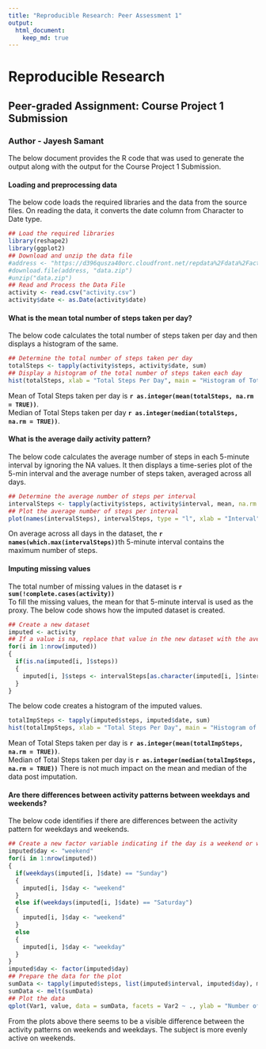 ```yaml
---
title: "Reproducible Research: Peer Assessment 1"
output: 
  html_document:
    keep_md: true
---
```



# Reproducible Research
## Peer-graded Assignment: Course Project 1 Submission  
### Author - Jayesh Samant

The below document provides the R code that was used to generate the output along with the output for the Course Project 1 Submission.  

#### Loading and preprocessing data
The below code loads the required libraries and the data from the source files. On reading the data, it converts the date column from Character to Date type. 

```r
## Load the required libraries
library(reshape2)
library(ggplot2)
## Download and unzip the data file
#address <- "https://d396qusza40orc.cloudfront.net/repdata%2Fdata%2Factivity.zip"
#download.file(address, "data.zip")
#unzip("data.zip")
## Read and Process the Data File
activity <- read.csv("activity.csv")
activity$date <- as.Date(activity$date)
```  

#### What is the mean total number of steps taken per day?
The below code calculates the total number of steps taken per day and then displays a histogram of the same.
```r
## Determine the total number of steps taken per day
totalSteps <- tapply(activity$steps, activity$date, sum)
## Display a histogram of the total number of steps taken each day
hist(totalSteps, xlab = "Total Steps Per Day", main = "Histogram of Total Steps")
```


Mean of Total Steps taken per day is **`r as.integer(mean(totalSteps, na.rm = TRUE))`**.  
Median of Total Steps taken per day **`r as.integer(median(totalSteps, na.rm = TRUE))`**.  

#### What is the average daily activity pattern?
The below code calculates the average number of steps in each 5-minute interval by ignoring the NA values. It then displays a time-series plot of the 5-min interval and the average number of steps taken, averaged across all days.
```r
## Determine the average number of steps per interval
intervalSteps <- tapply(activity$steps, activity$interval, mean, na.rm = TRUE)
## Plot the average number of steps per interval
plot(names(intervalSteps), intervalSteps, type = "l", xlab = "Interval", ylab = "Average # of Steps")
```

On average across all days in the dataset, the **`r names(which.max(intervalSteps))`**th 5-minute interval contains the maximum number of steps.

#### Imputing missing values
The total number of missing values in the dataset is **`r sum(!complete.cases(activity))`**  
To fill the missing values, the mean for that 5-minute interval is used as the proxy. The below code shows how the imputed dataset is created.
```r
## Create a new dataset
imputed <- activity
## If a value is na, replace that value in the new dataset with the average of the number of steps in that 5-min interval
for(i in 1:nrow(imputed))
{
  if(is.na(imputed[i, ]$steps))
  {
    imputed[i, ]$steps <- intervalSteps[as.character(imputed[i, ]$interval)]
  }
}
```
The below code creates a histogram of the imputed values.
```r
totalImpSteps <- tapply(imputed$steps, imputed$date, sum)
hist(totalImpSteps, xlab = "Total Steps Per Day", main = "Histogram of Total Steps")
```

Mean of Total Steps taken per day is **`r as.integer(mean(totalImpSteps, na.rm = TRUE))`**.  
Median of Total Steps taken per day is **`r as.integer(median(totalImpSteps, na.rm = TRUE))`**
There is not much impact on the mean and median of the data post imputation.

#### Are there differences between activity patterns between weekdays and weekends?
The below code identifies if there are differences between the activity pattern for weekdays and weekends.
```r
## Create a new factor variable indicating if the day is a weekend or weekday
imputed$day <- "weekend"
for(i in 1:nrow(imputed))
{
  if(weekdays(imputed[i, ]$date) == "Sunday")
  {
    imputed[i, ]$day <- "weekend"
  }
  else if(weekdays(imputed[i, ]$date) == "Saturday")
  {
    imputed[i, ]$day <- "weekend"
  }
  else
  {
    imputed[i, ]$day <- "weekday"
  }
}
imputed$day <- factor(imputed$day)
## Prepare the data for the plot
sumData <- tapply(imputed$steps, list(imputed$interval, imputed$day), mean)
sumData <- melt(sumData)
## Plot the data
qplot(Var1, value, data = sumData, facets = Var2 ~ ., ylab = "Number of steps", xlab = "Interval", geom = c("line"))
```


From the plots above there seems to be a visible difference between the activity patterns on weekends and weekdays. The subject is more evenly active on weekends.
